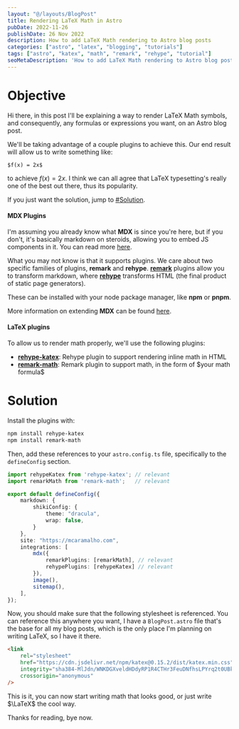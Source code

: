 ```yaml
---
layout: "@/layouts/BlogPost"
title: Rendering LaTeX Math in Astro
pubDate: 2022-11-26
publishDate: 26 Nov 2022
description: How to add LaTeX Math rendering to Astro blog posts
categories: ["astro", "latex", "blogging", "tutorials"]
tags: ["astro", "katex", "math", "remark", "rehype", "tutorial"]
seoMetaDescription: 'How to add LaTeX Math rendering to Astro blog posts'
---
```


# Objective

Hi there, in this post I'll be explaining a way to render LaTeX Math symbols, and consequently, any formulas or expressions you want, on an Astro blog post.

We'll be taking advantage of a couple plugins to achieve this. Our end result will allow us to write something like:

```text
$f(x) = 2x$
```

to achieve $f(x) = 2x$. I think we can all agree that LaTeX typesetting's really one of the best out there, thus its popularity.

If you just want the solution, jump to [#Solution](#solution).

#### MDX Plugins

I'm assuming you already know what **MDX** is since you're here, but if you don't, it's basically markdown on steroids, allowing you to embed JS components in it.
You can read more [here](https://mdxjs.com/).

What you may not know is that it supports plugins. We care about two specific families of plugins, **remark** and **rehype**.
[**remark**](https://github.com/remarkjs/remark) plugins allow you to transform markdown, where [**rehype**](https://github.com/rehypejs/rehype) transforms HTML (the final product of static page generators).

These can be installed with your node package manager, like **npm** or **pnpm**.

More information on extending **MDX** can be found [here](https://mdxjs.com/docs/extending-mdx/).

#### LaTeX plugins

To allow us to render math properly, we'll use the following plugins:

- [**rehype-katex**](https://www.npmjs.com/package/rehype-katex): Rehype plugin to support rendering inline math in HTML
- [**remark-math**](https://www.npmjs.com/package/remark-math): Remark plugin to support math, in the form of \$your math formula\$

# Solution

Install the plugins with:

```bash
npm install rehype-katex
npm install remark-math
```

Then, add these references to your `astro.config.ts` file, specifically to the `defineConfig` section.

```typescript
import rehypeKatex from 'rehype-katex'; // relevant
import remarkMath from 'remark-math';   // relevant

export default defineConfig({
	markdown: {
		shikiConfig: {
			theme: "dracula",
			wrap: false,
		}
	},
	site: "https://mcaramalho.com",
	integrations: [
		mdx({
			remarkPlugins: [remarkMath], // relevant
			rehypePlugins: [rehypeKatex] // relevant
		}),
		image(),
		sitemap(),
	],
});
```

Now, you should make sure that the following stylesheet is referenced. You can reference this anywhere you want, I have a `BlogPost.astro` file that's the base for all my blog posts, which is the only place I'm planning on writing LaTeX, so I have it there.

```html
<link
    rel="stylesheet"
    href="https://cdn.jsdelivr.net/npm/katex@0.15.2/dist/katex.min.css"
    integrity="sha384-MlJdn/WNKDGXveldHDdyRP1R4CTHr3FeuDNfhsLPYrq2t0UBkUdK2jyTnXPEK1NQ"
    crossorigin="anonymous"
/>
```

This is it, you can now start writing math that looks good, or just write $\LaTeX$ the cool way.

Thanks for reading, bye now.